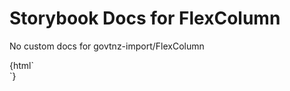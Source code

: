 

# Storybook Docs for FlexColumn

<Meta title="govtnz-import/FlexColumn" />

No custom docs for govtnz-import/FlexColumn

<Preview>
  <Story name="FlexColumn" height="100px">
    {html`
      <div
        class="g-flex-col g-flex-col-xs-hidden g-flex-col-sm-hidden g-flex-col-md-hidden g-flex-col-lg-hidden g-flex-col-xs-offset-0 g-flex-col-sm-offset-0 g-flex-col-md-offset-0 g-flex-col-lg-offset-0 g-flex-start-xs g-flex-start-sm g-flex-start-md g-flex-start-lg example"
      ></div>
    `}
  </Story>
</Preview>
